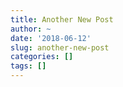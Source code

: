 ```yaml
---
title: Another New Post
author: ~
date: '2018-06-12'
slug: another-new-post
categories: []
tags: []
---
```


